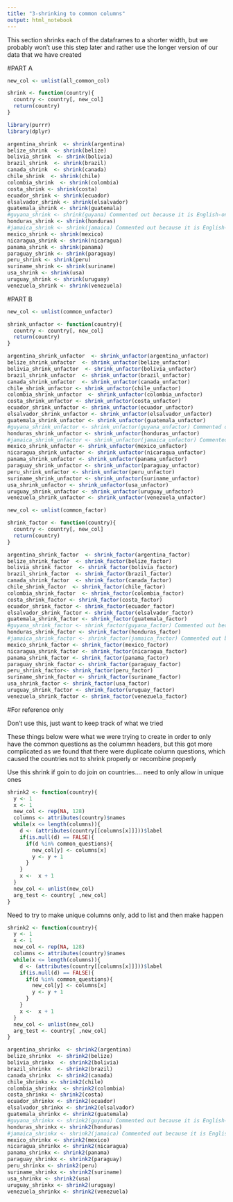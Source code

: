 ```yaml
---
title: "3-shrinking to common columns"
output: html_notebook
---
```

This section shrinks each of the dataframes to a shorter width, but we probably won't use this step later and rather use the longer version of our data that we have created

#PART A
```r
new_col <- unlist(all_common_col)

shrink <- function(country){
  country <- country[, new_col]
  return(country)
}

```


```r
library(purrr)
library(dplyr)

argentina_shrink  <- shrink(argentina)
belize_shrink  <- shrink(belize)
bolivia_shrink  <- shrink(bolivia)
brazil_shrink  <- shrink(brazil)
canada_shrink  <- shrink(canada)
chile_shrink  <- shrink(chile)
colombia_shrink  <- shrink(colombia)
costa_shrink <- shrink(costa)
ecuador_shrink <- shrink(ecuador)
elsalvador_shrink <- shrink(elsalvador)
guatemala_shrink <- shrink(guatemala)
#guyana_shrink <- shrink(guyana) Commented out because it is English-only
honduras_shrink <- shrink(honduras)
#jamaica_shrink <- shrink(jamaica) Commented out because it is English-only
mexico_shrink <- shrink(mexico)
nicaragua_shrink <- shrink(nicaragua)
panama_shrink <- shrink(panama)
paraguay_shrink <- shrink(paraguay)
peru_shrink <- shrink(peru)
suriname_shrink <- shrink(suriname)
usa_shrink <- shrink(usa)
uruguay_shrink <- shrink(uruguay)
venezuela_shrink <- shrink(venezuela)
```


#PART B

```r
new_col <- unlist(common_unfactor)

shrink_unfactor <- function(country){
  country <- country[, new_col]
  return(country)
}
```

```r
argentina_shrink_unfactor  <- shrink_unfactor(argentina_unfactor)
belize_shrink_unfactor  <- shrink_unfactor(belize_unfactor)
bolivia_shrink_unfactor  <- shrink_unfactor(bolivia_unfactor)
brazil_shrink_unfactor  <- shrink_unfactor(brazil_unfactor)
canada_shrink_unfactor  <- shrink_unfactor(canada_unfactor)
chile_shrink_unfactor <- shrink_unfactor(chile_unfactor)
colombia_shrink_unfactor  <- shrink_unfactor(colombia_unfactor)
costa_shrink_unfactor <- shrink_unfactor(costa_unfactor)
ecuador_shrink_unfactor <- shrink_unfactor(ecuador_unfactor)
elsalvador_shrink_unfactor <- shrink_unfactor(elsalvador_unfactor)
guatemala_shrink_unfactor <- shrink_unfactor(guatemala_unfactor)
#guyana_shrink_unfactor <- shrink_unfactor(guyana_unfactor) Commented out because it is English-only
honduras_shrink_unfactor <- shrink_unfactor(honduras_unfactor)
#jamaica_shrink_unfactor <- shrink_unfactor(jamaica_unfactor) Commented out because it is English-only
mexico_shrink_unfactor <- shrink_unfactor(mexico_unfactor)
nicaragua_shrink_unfactor <- shrink_unfactor(nicaragua_unfactor)
panama_shrink_unfactor <- shrink_unfactor(panama_unfactor)
paraguay_shrink_unfactor <- shrink_unfactor(paraguay_unfactor)
peru_shrink_unfactor <- shrink_unfactor(peru_unfactor)
suriname_shrink_unfactor <- shrink_unfactor(suriname_unfactor)
usa_shrink_unfactor <- shrink_unfactor(usa_unfactor)
uruguay_shrink_unfactor <- shrink_unfactor(uruguay_unfactor)
venezuela_shrink_unfactor <- shrink_unfactor(venezuela_unfactor)
```

```r
new_col <- unlist(common_factor)

shrink_factor <- function(country){
  country <- country[, new_col]
  return(country)
}
```

```r
argentina_shrink_factor  <- shrink_factor(argentina_factor)
belize_shrink_factor  <- shrink_factor(belize_factor)
bolivia_shrink_factor  <- shrink_factor(bolivia_factor)
brazil_shrink_factor  <- shrink_factor(brazil_factor)
canada_shrink_factor  <- shrink_factor(canada_factor)
chile_shrink_factor  <- shrink_factor(chile_factor)
colombia_shrink_factor  <- shrink_factor(colombia_factor)
costa_shrink_factor <- shrink_factor(costa_factor)
ecuador_shrink_factor <- shrink_factor(ecuador_factor)
elsalvador_shrink_factor <- shrink_factor(elsalvador_factor)
guatemala_shrink_factor <- shrink_factor(guatemala_factor)
#guyana_shrink_factor <- shrink_factor(guyana_factor) Commented out because it is English-only
honduras_shrink_factor <- shrink_factor(honduras_factor)
#jamaica_shrink_factor <- shrink_factor(jamaica_factor) Commented out because it is English-only
mexico_shrink_factor <- shrink_factor(mexico_factor)
nicaragua_shrink_factor <- shrink_factor(nicaragua_factor)
panama_shrink_factor <- shrink_factor(panama_factor)
paraguay_shrink_factor <- shrink_factor(paraguay_factor)
peru_shrink_factor<- shrink_factor(peru_factor)
suriname_shrink_factor <- shrink_factor(suriname_factor)
usa_shrink_factor <- shrink_factor(usa_factor)
uruguay_shrink_factor <- shrink_factor(uruguay_factor)
venezuela_shrink_factor <- shrink_factor(venezuela_factor)
```


#For reference only

Don't use this, just want to keep track of what we tried

These things below were what we were trying to create in order to only have the common questions as the colummn headers, but this got more complicated as we found that there were duplicate column questions, which caused the countries not to shrink properly or recombine properly

Use this shrink if goin to do join on countries.... need to only allow in unique ones
```r
shrink2 <- function(country){
  y <- 1
  x <- 1
  new_col <- rep(NA, 128)
  columns <- attributes(country)$names
  while(x <= length(columns)){
    d <- (attributes(country[[columns[x]]]))$label
    if(is.null(d) == FALSE){
      if(d %in% common_questions){
        new_col[y] <- columns[x]
        y <- y + 1
      }
    }
    x <-  x + 1
  }
  new_col <- unlist(new_col)
  arg_test <- country[ ,new_col]
}

```

Need to try to make unique columns only, add to list and then make happen
```r
shrink2 <- function(country){
  y <- 1
  x <- 1
  new_col <- rep(NA, 128)
  columns <- attributes(country)$names
  while(x <= length(columns)){
    d <- (attributes(country[[columns[x]]]))$label
    if(is.null(d) == FALSE){
      if(d %in% common_questions){
        new_col[y] <- columns[x]
        y <- y + 1
      }
    }
    x <-  x + 1
  }
  new_col <- unlist(new_col)
  arg_test <- country[ ,new_col]
}

```



```r
argentina_shrinkx  <- shrink2(argentina)
belize_shrinkx  <- shrink2(belize)
bolivia_shrinkx  <- shrink2(bolivia)
brazil_shrinkx  <- shrink2(brazil)
canada_shrinkx  <- shrink2(canada)
chile_shrinkx <- shrink2(chile)
colombia_shrinkx  <- shrink2(colombia)
costa_shrinkx <- shrink2(costa)
ecuador_shrinkx <- shrink2(ecuador)
elsalvador_shrinkx <- shrink2(elsalvador)
guatemala_shrinkx <- shrink2(guatemala)
#guyana_shrinkx <- shrink2(guyana) Commented out because it is English-only
honduras_shrinkx <- shrink2(honduras)
#jamaica_shrinkx <- shrink2(jamaica) Commented out because it is English-only
mexico_shrinkx <- shrink2(mexico)
nicaragua_shrinkx <- shrink2(nicaragua)
panama_shrinkx <- shrink2(panama)
paraguay_shrinkx <- shrink2(paraguay)
peru_shrinkx <- shrink2(peru)
suriname_shrinkx <- shrink2(suriname)
usa_shrinkx <- shrink2(usa)
uruguay_shrinkx <- shrink2(uruguay)
venezuela_shrinkx <- shrink2(venezuela)
```
